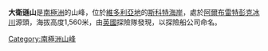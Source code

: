 {{coord|76|43|S|161|58|E|source:GNIS|display=title}}

'''大衛遜山'''是[[南極洲|南極洲]]的山峰，位於[[維多利亞地|維多利亞地]]的[[斯科特海岸|斯科特海岸]]，處於[[阿爾布雷特彭克冰川|阿爾布雷特彭克冰川]]源頭，海拔高度1,560米，由[[英國|英國]]探險隊發現，以探險船公司命名。

{{DEFAULTSORT:Mount Davidson}}
[[Category:南極洲山峰|Category:南極洲山峰]]


{{ScottCoast-geo-stub}}